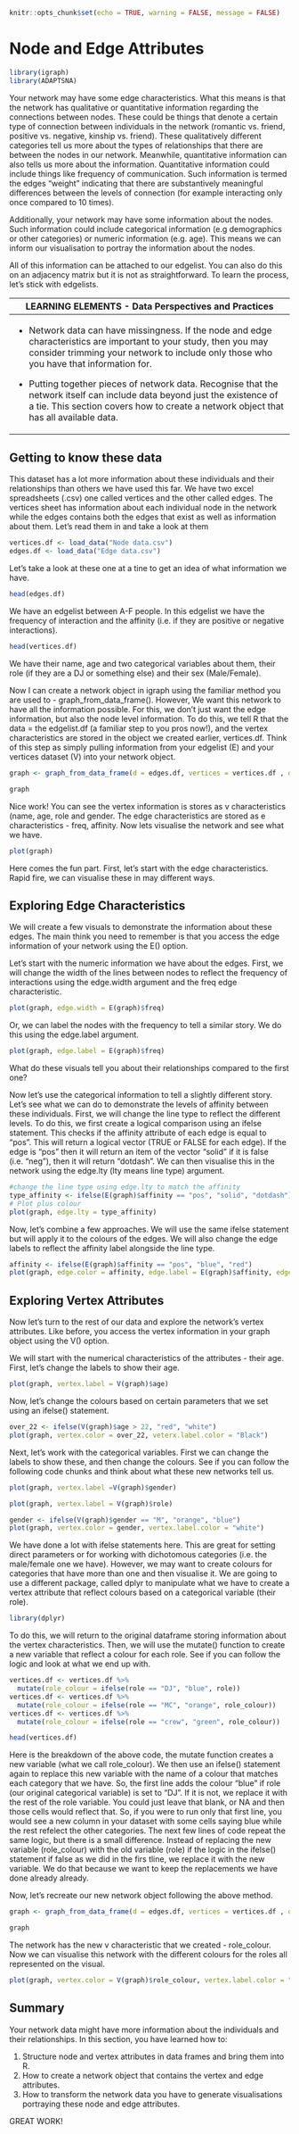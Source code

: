 ```r
knitr::opts_chunk$set(echo = TRUE, warning = FALSE, message = FALSE)
```

# Node and Edge Attributes

```r
library(igraph)
library(ADAPTSNA)
```

Your network may have some edge characteristics. What this means is that the network has qualitative or quantitative information regarding the connections between nodes. These could be things that denote a certain type of connection between individuals in the network (romantic vs. friend, positive vs. negative, kinship vs. friend). These qualitatively different categories tell us more about the types of relationships that there are between the nodes in our network. Meanwhile, quantitative information can also tells us more about the information. Quantitative information could include things like frequency of communication. Such information is termed the edges "weight" indicating that there are substantively meaningful differences between the levels of connection (for example interacting only once compared to 10 times).

Additionally, your network may have some information about the nodes. Such information could include categorical information (e.g demographics or other categories) or numeric information (e.g. age). This means we can inform our visualisation to portray the information about the nodes.

All of this information can be attached to our edgelist. You can also do this on an adjacency matrix but it is not as straightforward. To learn the process, let's stick with edgelists.

+---------------------------------------------------------------------------------------------------------------------------------------------------------------------------------------------------------------------+
| LEARNING ELEMENTS - Data Perspectives and Practices                                                                                                                                                                 |
+=====================================================================================================================================================================================================================+
| -   Network data can have missingness. If the node and edge characteristics are important to your study, then you may consider trimming your network to include only those who you have that information for.       |
|                                                                                                                                                                                                                     |
| -   Putting together pieces of network data. Recognise that the network itself can include data beyond just the existence of a tie. This section covers how to create a network object that has all available data. |
+---------------------------------------------------------------------------------------------------------------------------------------------------------------------------------------------------------------------+

## Getting to know these data

This dataset has a lot more information about these individuals and their relationships than others we have used this far. We have two excel spreadsheets (.csv) one called vertices and the other called edges. The vertices sheet has information about each individual node in the network while the edges contains both the edges that exist as well as information about them. Let's read them in and take a look at them

```r
vertices.df <- load_data("Node data.csv")
edges.df <- load_data("Edge data.csv")
```

Let's take a look at these one at a tine to get an idea of what information we have.

```r
head(edges.df)
```

We have an edgelist between A-F people. In this edgelist we have the frequency of interaction and the affinity (i.e. if they are positive or negative interactions).

```r
head(vertices.df)
```

We have their name, age and two categorical variables about them, their role (if they are a DJ or something else) and their sex (Male/Female).

Now I can create a network object in igraph using the familiar method you are used to - graph_from_data_frame(). However, We want this network to have all the information possible. For this, we don't just want the edge information, but also the node level information. To do this, we tell R that the data = the edgelist.df (a familiar step to you pros now!), and the vertex characteristics are stored in the object we created earlier, vertices.df. Think of this step as simply pulling information from your edgelist (E) and your vertices dataset (V) into your network object.

```r
graph <- graph_from_data_frame(d = edges.df, vertices = vertices.df , directed = FALSE)

graph
```

Nice work! You can see the vertex information is stores as v characteristics (name, age, role and gender. The edge characteristics are stored as e characteristics - freq, affinity. Now lets visualise the network and see what we have.

```r
plot(graph)
```

Here comes the fun part. First, let's start with the edge characteristics. Rapid fire, we can visualise these in may different ways.

## Exploring Edge Characteristics

We will create a few visuals to demonstrate the information about these edges. The main think you need to remember is that you access the edge information of your network using the E() option.

Let's start with the numeric information we have about the edges. First, we will change the width of the lines between nodes to reflect the frequency of interactions using the edge.width argument and the freq edge characteristic.

```r
plot(graph, edge.width = E(graph)$freq)
```

Or, we can label the nodes with the frequency to tell a similar story. We do this using the edge.label argument.

```r
plot(graph, edge.label = E(graph)$freq)
```

What do these visuals tell you about their relationships compared to the first one?

Now let's use the categorical information to tell a slightly different story. Let's see what we can do to demonstrate the levels of affinity between these individuals. First, we will change the line type to reflect the different levels. To do this, we first create a logical comparison using an ifelse statement. This checks if the affinity attribute of each edge is equal to "pos". This will return a logical vector (TRUE or FALSE for each edge). If the edge is "pos" then it will return an item of the vector "solid" if it is false (i.e. "neg"), then it will return "dotdash". We can then visualise this in the network using the edge.lty (lty means line type) argument.

```r

#change the line type using edge.lty to match the affinity
type_affinity <- ifelse(E(graph)$affinity == "pos", "solid", "dotdash")
# Plot plus colour
plot(graph, edge.lty = type_affinity)
```

Now, let's combine a few approaches. We will use the same ifelse statement but will apply it to the colours of the edges. We will also change the edge labels to reflect the affinity label alongside the line type.

```r
affinity <- ifelse(E(graph)$affinity == "pos", "blue", "red")
plot(graph, edge.color = affinity, edge.label = E(graph)$affinity, edge.lty = type_affinity)
```

## Exploring Vertex Attributes

Now let's turn to the rest of our data and explore the network's vertex attributes. Like before, you access the vertex information in your graph object using the V() option.

We will start with the numerical characteristics of the attributes - their age. First, let's change the labels to show their age.

```r
plot(graph, vertex.label = V(graph)$age)
```

Now, let's change the colours based on certain parameters that we set using an ifelse() statement.

```r
over_22 <- ifelse(V(graph)$age > 22, "red", "white") 
plot(graph, vertex.color = over_22, veterx.label.color = "Black")
```

Next, let's work with the categorical variables. First we can change the labels to show these, and then change the colours. See if you can follow the following code chunks and think about what these new networks tell us.

```r
plot(graph, vertex.label =V(graph)$gender)
```

```r
plot(graph, vertex.label = V(graph)$role)
```

```r
gender <- ifelse(V(graph)$gender == "M", "orange", "blue")
plot(graph, vertex.color = gender, vertex.label.color = "white")
```

We have done a lot with ifelse statements here. This are great for setting direct parameters or for working with dichotomous categories (i.e. the male/female one we have). However, we may want to create colours for categories that have more than one and then visualise it. We are going to use a different package, called dplyr to manipulate what we have to create a vertex attribute that reflect colours based on a categorical variable (their role).

```r
library(dplyr)
```

To do this, we will return to the original dataframe storing information about the vertex characteristics. Then, we will use the mutate() function to create a new variable that reflect a colour for each role. See if you can follow the logic and look at what we end up with.

```r
vertices.df <- vertices.df %>%
  mutate(role_colour = ifelse(role == "DJ", "blue", role)) 
vertices.df <- vertices.df %>%
  mutate(role_colour = ifelse(role == "MC", "orange", role_colour))
vertices.df <- vertices.df %>%
  mutate(role_colour = ifelse(role == "crew", "green", role_colour))

head(vertices.df)
```

Here is the breakdown of the above code, the mutate function creates a new variable (what we call role_colour). We then use an ifelse() statement again to replace this new variable with the name of a colour that matches each category that we have. So, the first line adds the colour "blue" if role (our original categorical variable) is set to "DJ". If it is not, we replace it with the rest of the role variable. You could just leave that blank, or NA and then those cells would reflect that. So, if you were to run only that first line, you would see a new column in your dataset with some cells saying blue while the rest refelect the other categories. The next few lines of code repeat the same logic, but there is a small difference. Instead of replacing the new variable (role_colour) with the old variable (role) if the logic in the ifelse() statement if false as we did in the firs tline, we replace it with the new variable. We do that because we want to keep the replacements we have done already already.

Now, let's recreate our new network object following the above method.

```r
graph <- graph_from_data_frame(d = edges.df, vertices = vertices.df , directed = FALSE)

graph
```

The network has the new v characteristic that we created - role_colour. Now we can visualise this network with the different colours for the roles all represented on the visual.

```r
plot(graph, vertex.color = V(graph)$role_colour, vertex.label.color = "white")
```

## Summary

Your network data might have more information about the individuals and their relationships. In this section, you have learned how to:

1.  Structure node and vertex attributes in data frames and bring them into R.
2.  How to create a network object that contains the vertex and edge attributes.
3.  How to transform the network data you have to generate visualisations portraying these node and edge attributes.

GREAT WORK!
